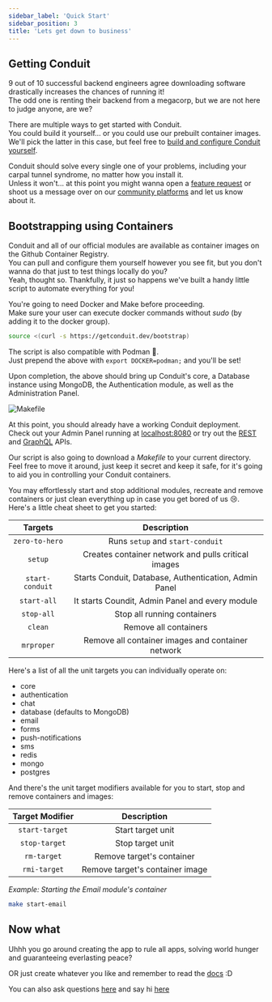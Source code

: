 ```yaml
---
sidebar_label: 'Quick Start'
sidebar_position: 3
title: 'Lets get down to business'
---
```


## Getting Conduit

9 out of 10 successful backend engineers agree downloading software drastically increases the chances of running it!<br />
The odd one is renting their backend from a megacorp, but we are not here to judge anyone, are we?<br />

There are multiple ways to get started with Conduit.<br />
You could build it yourself... or you could use our prebuilt container images.<br />
We'll pick the latter in this case, but feel free to [build and configure Conduit yourself](https://github.com/ConduitPlatform/Conduit#running-from-source-).

Conduit should solve every single one of your problems, including your carpal tunnel syndrome, no matter how you install it.<br />
Unless it won't... at this point you might wanna open a [feature request](https://github.com/ConduitPlatform/Conduit/issues/new/choose)
or shoot us a message over on our [community platforms](https://getconduit.dev/contribute) and let us know about it.

## Bootstrapping using Containers

Conduit and all of our official modules are available as container images on the Github Container Registry.<br />
You can pull and configure them yourself however you see fit, but you don't wanna do that just to test things locally do you?<br />
Yeah, thought so. Thankfully, it just so happens we've built a handy little script to automate everything for you!

You're going to need Docker and Make before proceeding.<br />
Make sure your user can execute docker commands without *sudo* (by adding it to the docker group).

``` bash
source <(curl -s https://getconduit.dev/bootstrap)
```

The script is also compatible with Podman 🦦.<br />
Just prepend the above with `export DOCKER=podman;` and you'll be set!

Upon completion, the above should bring up Conduit's core, a Database instance using MongoDB, the Authentication module, as well as the Administration Panel.

![Makefile](/img/overview/makefile.png)


At this point, you should already have a working Conduit deployment.<br />
Check out your Admin Panel running at [localhost:8080](http://localhost:8080) or try out the [REST](../router/1_rest.mdx) and [GraphQL](../router/2_graphql.mdx) APIs.

Our script is also going to download a *Makefile* to your current directory.<br />
Feel free to move it around, just keep it secret and keep it safe, for it's going to aid you in controlling your Conduit containers.

You may effortlessly start and stop additional modules, recreate and remove containers or just clean everything up in case you get bored of us 😢.<br />
Here's a little cheat sheet to get you started:

|  Targets          |  Description                     |
| :---------------: | :------------------------------: |
| `zero-to-hero`    | Runs `setup` and `start-conduit` |
| `setup`           | Creates container network and pulls critical images   |
| `start-conduit`   | Starts Conduit, Database, Authentication, Admin Panel |
| `start-all`       | It starts Coundit, Admin Panel and every module       |
| `stop-all`        | Stop all running containers      |
| `clean`           | Remove all containers            |
| `mrproper`        | Remove all container images and container network     |

Here's a list of all the unit targets you can individually operate on:<br />

- core
- authentication
- chat
- database (defaults to MongoDB)
- email
- forms
- push-notifications
- sms
- redis
- mongo
- postgres

And there's the unit target modifiers available for you to start, stop and remove containers and images:

|  Target Modifier  |  Description                    |
| :---------------: | :-----------------------------: |
| `start-target`    | Start target unit               |
| `stop-target`     | Stop target unit                |
| `rm-target`       | Remove target's container       |
| `rmi-target`      | Remove target's container image |

*Example: Starting the Email module's container*

``` bash
make start-email
```

## Now what

Uhhh you go around creating the app to rule all apps, solving world hunger and guaranteeing everlasting peace?

OR just create whatever you like and remember to read the [docs](../modules/modules.mdx) :D

You can also ask questions [here](https://github.com/ConduitPlatform/Conduit/issues/new/choose) and say hi [here](https://getconduit.dev/contribute)
